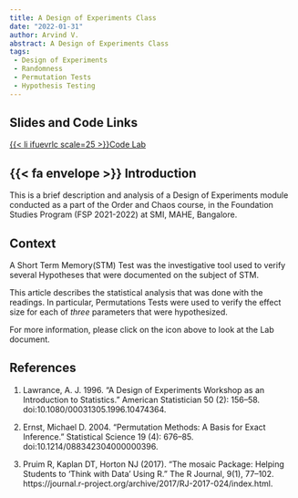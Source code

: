 ```yaml
---
title: A Design of Experiments Class
date: "2022-01-31"
author: Arvind V.
abstract: A Design of Experiments Class
tags:
 - Design of Experiments
 - Randomness
 - Permutation Tests
 - Hypothesis Testing
---
```


## Slides and Code Links

<a href="/content/labs/doe/index.qmd"> {{< li ifuevrlc scale=25 >}}Code
Lab </a>

## {{< fa envelope >}} Introduction

This is a brief description and analysis of a Design of Experiments
module conducted as a part of the Order and Chaos course, in the
Foundation Studies Program (FSP 2021-2022) at SMI, MAHE, Bangalore.

## Context

A Short Term Memory(STM) Test was the investigative tool used to verify
several Hypotheses that were documented on the subject of STM.

This article describes the statistical analysis that was done with the
readings. In particular, Permutations Tests were used to verify the
effect size for each of *three* parameters that were hypothesized.

For more information, please click on the icon above to look at the Lab
document.

## References

1.  Lawrance, A. J. 1996. "A Design of Experiments Workshop as an
    Introduction to Statistics." American Statistician 50 (2): 156--58.
    doi:10.1080/00031305.1996.10474364.

2.  Ernst, Michael D. 2004. "Permutation Methods: A Basis for Exact
    Inference." Statistical Science 19 (4): 676--85.
    doi:10.1214/088342304000000396.

3.  Pruim R, Kaplan DT, Horton NJ (2017). "The mosaic Package: Helping
    Students to 'Think with Data' Using R." The R Journal, 9(1),
    77--102.
    https://journal.r-project.org/archive/2017/RJ-2017-024/index.html.
